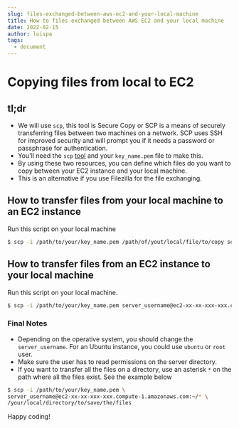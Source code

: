 ```yaml
---
slug: files-exchanged-between-aws-ec2-and-your-local-machine
title: How to files exchanged between AWS EC2 and your local machine
date: 2022-02-15
author: luispa
tags:
  - document
---
```

# Copying files from local to EC2

## tl;dr
- We will use `scp`, this tool is Secure Copy or SCP is a means of securely transferring files between two machines on a network. SCP uses SSH for improved security and will prompt you if it needs a password or passphrase for authentication.
- You'll need the `scp` [tool](https://linuxize.com/post/how-to-use-scp-command-to-securely-transfer-files/) and your `key_name.pem` file to make this.
- By using these two resources, you can define which files do you want to copy between your EC2 instance and your local machine.
- This is an alternative if you use Filezilla for the file exchanging.

## How to transfer files from your local machine to an EC2 instance

Run this script on your local machine

```sh
$ scp -i /path/to/your/key_name.pem /path/of/yout/local/file/to/copy server_username@ec2-xx-xx-xxx-xxx.compute-1.amazonaws.com:path/where/ to/save/the/file
```

## How to transfer files from an EC2 instance to your local machine

Run this script on your local machine.

```sh
$ scp -i /path/to/your/key_name.pem server_username@ec2-xx-xx-xxx-xxx.compute-1.amazonaws.com:path/where/the/file/exists /your/local/directory/to/save/the/file
```

### Final Notes
- Depending on the operative system, you should change the `server_username`. For an Ubuntu instance, you could use `ubuntu` or `root` user. 
- Make sure the user has to read permissions on the server directory.
- If you want to transfer all the files on a directory, use an asterisk `*` on the path where all the files exist. See the example below

```sh
$ scp -i /path/to/your/key_name.pem \
server_username@ec2-xx-xx-xxx-xxx.compute-1.amazonaws.com:~/* \
/your/local/directory/to/save/the/files
```

Happy coding!

















